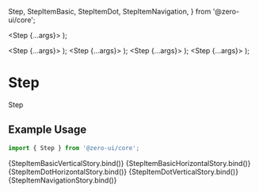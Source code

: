   Step,
  StepItemBasic,
  StepItemDot,
  StepItemNavigation,
} from '@zero-ui/core';

<Meta title="Components/Navigation/Step" component={[Step]} argTypes={{}} />

  <Step {...args}>
    <StepItemBasic
      description="This is a description."
      label="Finished"
      orientation="vertical"
      state="stepCompleted"
      step={1}
      size="sm"
    />
    <StepItemBasic
      description="This is a description."
      label="Error"
      orientation="vertical"
      state="stepError"
      step={4}
      size="sm"
    />
    <StepItemBasic
      description="This is a description."
      label="Finished"
      orientation="vertical"
      state="stepProgress"
      step={2}
      size="sm"
    />
    <StepItemBasic
      description="This is a description."
      label="Waiting"
      orientation="vertical"
      state="stepWaiting"
      step={3}
      size="sm"
    />
  </Step>
);

  <Step {...args}>
    <StepItemBasic
      description="This is a description."
      label="Finished"
      orientation="horizontal"
      state="stepCompleted"
      step={1}
      size="lg"
    />
    <StepItemBasic
      description="This is a description."
      label="Finished"
      orientation="horizontal"
      state="stepProgress"
      step={2}
      size="lg"
    />
    <StepItemBasic
      description="This is a description."
      label="Waiting"
      orientation="horizontal"
      state="stepWaiting"
      step={3}
      size="lg"
    />
    <StepItemBasic
      description="This is a description."
      label="Error"
      orientation="horizontal"
      state="stepError"
      step={4}
      size="lg"
    />
  </Step>
);
  <Step {...args}>
    <StepItemDot
      description="This is a description."
      label="Finished"
      orientation="horizontal"
      state="stepCompleted"
      step={1}
      size="lg"
    />
    <StepItemDot
      description="This is a description."
      label="Finished"
      orientation="horizontal"
      state="stepProgress"
      step={2}
      size="lg"
    />
    <StepItemDot
      description="This is a description."
      label="Waiting"
      orientation="horizontal"
      state="stepWaiting"
      step={3}
      size="lg"
    />
    <StepItemDot
      description="This is a description."
      label="Error"
      orientation="horizontal"
      state="stepError"
      step={4}
      size="lg"
    />
  </Step>
);
  <Step {...args}>
    <StepItemDot
      description="This is a description."
      label="Finished"
      orientation="vertical"
      state="stepCompleted"
      step={1}
      size="sm"
    />
    <StepItemDot
      description="This is a description."
      label="Error"
      orientation="vertical"
      state="stepError"
      step={4}
      size="sm"
    />
    <StepItemDot
      description="This is a description."
      label="Finished"
      orientation="vertical"
      state="stepProgress"
      step={2}
      size="sm"
    />
    <StepItemDot
      description="This is a description."
      label="Waiting"
      orientation="vertical"
      state="stepWaiting"
      step={3}
      size="sm"
    />
  </Step>
);
  <Step {...args}>
    <StepItemNavigation
      description="This is a description."
      label="Finished"
      state="stepCompleted"
      step={1}
      size="sm"
    />
    <StepItemNavigation
      description="This is a description."
      label="Error"
      state="stepError"
      step={4}
      size="sm"
    />
    <StepItemNavigation
      description="This is a description."
      label="Finished"
      state="stepProgress"
      step={2}
      size="sm"
    />
    <StepItemNavigation
      description="This is a description."
      label="Waiting"
      state="stepWaiting"
      step={3}
      size="sm"
    />
  </Step>
);

# Step

Step

## Example Usage

```jsx
import { Step } from '@zero-ui/core';
```

<Canvas columns={2} withSource="close">
  <Story
    args={{
      align: 'flex-start',
      direction: 'column',
      justify: 'flex-start',
      align: 'center',
      wrap: 'wrap',
    }}
    name="StepItemBasicVertical"
  >
    {StepItemBasicVerticalStory.bind()}
  </Story>
  <Story
    args={{
      direction: 'row',
      wrap: 'wrap',
      gap: 'xl',
    }}
    name="StepItemBasicHorizontal"
  >
    {StepItemBasicHorizontalStory.bind()}
  </Story>
  <Story
    args={{
      direction: 'row',
      wrap: 'wrap',
      gap: '',
    }}
    name="StepItemDotHorizontal"
  >
    {StepItemDotHorizontalStory.bind()}
  </Story>
  <Story
    args={{
      direction: 'column',
      wrap: 'wrap',
    }}
    name="StepItemDotVertical"
  >
    {StepItemDotVerticalStory.bind()}
  </Story>
  <Story
    args={{
      direction: 'row',
      wrap: 'wrap',
      gap: 'xl',
    }}
    name="StepItemNavigation"
  >
    {StepItemNavigationStory.bind()}
  </Story>
</Canvas>

<ArgsTable of={Step} />
